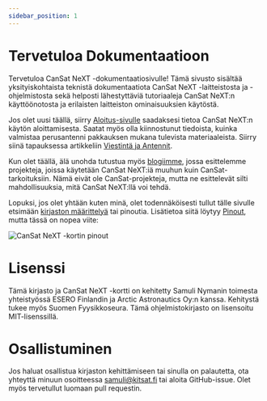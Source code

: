 ```yaml
---
sidebar_position: 1
---
```


# Tervetuloa Dokumentaatioon

Tervetuloa CanSat NeXT -dokumentaatiosivulle! Tämä sivusto sisältää yksityiskohtaista teknistä dokumentaatiota CanSat NeXT -laitteistosta ja -ohjelmistosta sekä helposti lähestyttäviä tutoriaaleja CanSat NeXT:n käyttöönotosta ja erilaisten laitteiston ominaisuuksien käytöstä.

Jos olet uusi täällä, siirry [Aloitus-sivulle](./course/course.md) saadaksesi tietoa CanSat NeXT:n käytön aloittamisesta. Saatat myös olla kiinnostunut tiedoista, kuinka valmistaa perusantenni pakkauksen mukana tulevista materiaaleista. Siirry siinä tapauksessa artikkeliin [Viestintä ja Antennit](./CanSat-hardware/communication).

Kun olet täällä, älä unohda tutustua myös [blogiimme](./../blog/), jossa esittelemme projekteja, joissa käytetään CanSat NeXT:iä muuhun kuin CanSat-tarkoituksiin. Nämä eivät ole CanSat-projekteja, mutta ne esittelevät silti mahdollisuuksia, mitä CanSat NeXT:llä voi tehdä.

Lopuksi, jos olet yhtään kuten minä, olet todennäköisesti tullut tälle sivulle etsimään [kirjaston määrittelyä](./CanSat-software/library_specification) tai pinoutia. Lisätietoa siitä löytyy [Pinout](./CanSat-hardware/pin_out), mutta tässä on nopea viite:

![CanSat NeXT -kortin pinout](./CanSat-hardware/img/pinout.png)

# Lisenssi

Tämä kirjasto ja CanSat NeXT -kortti on kehitetty Samuli Nymanin toimesta yhteistyössä ESERO Finlandin ja Arctic Astronautics Oy:n kanssa. Kehitystä tukee myös Suomen Fyysikkoseura. Tämä ohjelmistokirjasto on lisensoitu MIT-lisenssillä.

# Osallistuminen

Jos haluat osallistua kirjaston kehittämiseen tai sinulla on palautetta, ota yhteyttä minuun osoitteessa samuli@kitsat.fi tai aloita GitHub-issue. Olet myös tervetullut luomaan pull requestin.
